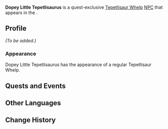 {{Meta
<!-- Remove this template after adding the missing info -->
|missing_NPC_profile  = yes
}}
{{Character Infobox
|title            = 
|type             = Quest NPC
|image            = NPC Dopey Little Tepetlisaurus.png
|region           = Natlan
|location         = Natlan
|affiliation      = 
|deceased         = 

|father           = 
|mother           = 
|spouse           = 
|sibling          = 
|child            = 
|relative         = 

|voiceEN          = 
|voiceCN          = 
|voiceJP          = 
|voiceKR          = 

|group            = Tepetlisaurus
|group2           = Saurians
}}
'''Dopey Little Tepetlisaurus''' is a quest-exclusive [[Tepetlisaur Whelp]] [[NPC]] that appears in the {{Quest|Tepetlisaurus Hide-and-Seek}}.

==Profile==
<!--Detailed story/lore information goes here.-->
''(To be added.)''

===Appearance===
Dopey Little Tepetlisaurus has the appearance of a regular Tepetlisaur Whelp.

==Quests and Events==
{{Quests and Events}}

==Other Languages==
{{Other Languages|default_hidden=1
|en      = Dopey Little Tepetlisaurus
|zhs     = 呆呆的小嵴锋龙
|zhs_rm  = Dāidāi de Xiǎo Jífēng-lóng
|zht     = 呆呆的小嵴鋒龍
|zht_rm  = Dāidāi de Xiǎo Jǐfēng-lóng
|ja      = ぼーっとしているテペトル竜
|ja_rm   = Bootto-shiteiru Tepetoru-ryuu
|ko      = 멍한 어린 산룡
|es      = Cría de Tepetlisaurio embobada
|fr      = Petit tepetlisaure étourdi
|ru      = Оцепеневший детёныш тепетлизавра
|th      = Tepetlisaurus ตัวน้อยที่เหม่อลอย
|th_rm   = 
|vi      = Tepetlisaur Nhỏ Ngơ Ngác
|de      = Geistig abwesender kleiner Tepetlisaurier
|id      = Tepetlisaurus Kecil yang Pusing
|pt      = Tepetlissauro Tonto Pequeno
|tr      = Şaşkın Küçük Tepetlizor
|it      = Piccolo Tepetlisauro tonto
}}

==Change History==
{{Change History|5.0}}